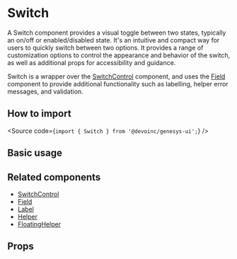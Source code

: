 

<Meta of={Stories} />

# Switch

A Switch component provides a visual toggle between two states, typically an
on/off or enabled/disabled state.
It's an intuitive and compact way for users to quickly switch between two
options. It provides a range of customization options to control the appearance
and behavior of the switch, as well as additional props for accessibility and
guidance.

Switch is a wrapper over the
[SwitchControl](?path=/docs/components-form-switchcontrol--overview)
component, and uses the [Field](?path=/docs/components-form-field--overview)
component to provide additional functionality such as labelling, helper error
messages, and validation.

## How to import

<Source code={`import { Switch } from '@devoinc/genesys-ui';`} />

## Basic usage

<Canvas of={Stories.Base} />

## Related components

- [SwitchControl](?path=/docs/components-form-switchcontrol--overview)
- [Field](?path=/docs/components-form-field--overview)
- [Label](?path=/docs/components-form-label--overview)
- [Helper](?path=/docs/components-feedback-helper--overview)
- [FloatingHelper](?path=/docs/components-feedback-floatinghelper--overview)

## Props

<ArgTypes of={Stories} />

